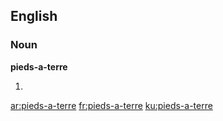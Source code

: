 ==English==

===Noun===
'''pieds-a-terre'''

# {{plural of|pied-a-terre}}

[[ar:pieds-a-terre]]
[[fr:pieds-a-terre]]
[[ku:pieds-a-terre]]